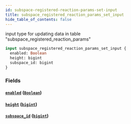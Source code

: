 ```yaml
---
id: subspace-registered-reaction-params-set-input
title: subspace_registered_reaction_params_set_input
hide_table_of_contents: false
---
```


input type for updating data in table "subspace_registered_reaction_params"

```graphql
input subspace_registered_reaction_params_set_input {
  enabled: Boolean
  height: bigint
  subspace_id: bigint
}
```

### Fields

#### [`enabled`](#) ([`Boolean`](../scalars/boolean))

#### [`height`](#) ([`bigint`](../scalars/bigint))

#### [`subspace_id`](#) ([`bigint`](../scalars/bigint))
